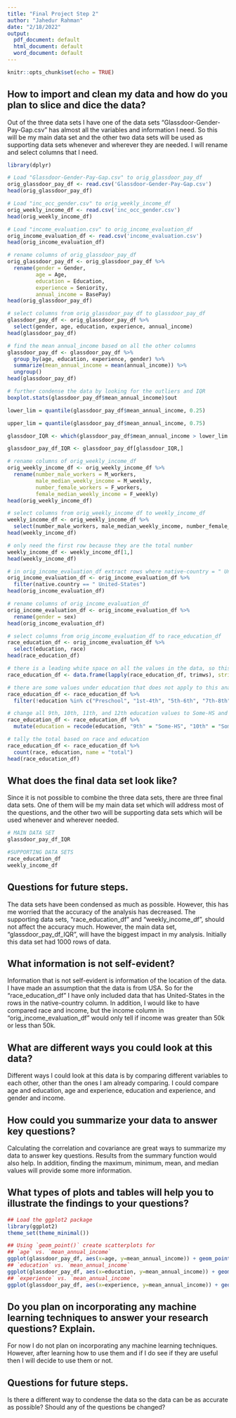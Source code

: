 ---
title: "Final Project Step 2"
author: "Jahedur Rahman"
date: "2/18/2022"
output:
  pdf_document: default
  html_document: default
  word_document: default
---

```{r setup, include=FALSE}
knitr::opts_chunk$set(echo = TRUE)
```

## How to import and clean my data and how do you plan to slice and dice the data?

Out of the three data sets I have one of the data sets "Glassdoor-Gender-Pay-Gap.csv" has almost all the variables and information I need. So this will be my main data set and the other two data sets will be used as supporting data sets whenever and wherever they are needed. I will rename and select columns that I need.

```{r}
library(dplyr)

# Load "Glassdoor-Gender-Pay-Gap.csv" to orig_glassdoor_pay_df
orig_glassdoor_pay_df <- read.csv('Glassdoor-Gender-Pay-Gap.csv')
head(orig_glassdoor_pay_df)

# Load "inc_occ_gender.csv" to orig_weekly_income_df
orig_weekly_income_df <- read.csv('inc_occ_gender.csv')
head(orig_weekly_income_df)

# Load "income_evaluation.csv" to orig_income_evaluation_df
orig_income_evaluation_df <- read.csv('income_evaluation.csv')
head(orig_income_evaluation_df)

# rename columns of orig_glassdoor_pay_df
orig_glassdoor_pay_df <- orig_glassdoor_pay_df %>% 
  rename(gender = Gender,
         age = Age,
         education = Education,
         experience = Seniority,
         annual_income = BasePay)
head(orig_glassdoor_pay_df)

# select columns from orig_glassdoor_pay_df to glassdoor_pay_df
glassdoor_pay_df <- orig_glassdoor_pay_df %>%
  select(gender, age, education, experience, annual_income)
head(glassdoor_pay_df)

# find the mean annual_income based on all the other columns
glassdoor_pay_df <- glassdoor_pay_df %>% 
  group_by(age, education, experience, gender) %>% 
  summarize(mean_annual_income = mean(annual_income)) %>% 
  ungroup()
head(glassdoor_pay_df)

# further condense the data by looking for the outliers and IQR
boxplot.stats(glassdoor_pay_df$mean_annual_income)$out

lower_lim = quantile(glassdoor_pay_df$mean_annual_income, 0.25) 

upper_lim = quantile(glassdoor_pay_df$mean_annual_income, 0.75)

glassdoor_IQR <- which(glassdoor_pay_df$mean_annual_income > lower_lim & glassdoor_pay_df$mean_annual_income < upper_lim)

glassdoor_pay_df_IQR <- glassdoor_pay_df[glassdoor_IQR,]

# rename columns of orig_weekly_income_df
orig_weekly_income_df <- orig_weekly_income_df %>% 
  rename(number_male_workers = M_workers,
         male_median_weekly_income = M_weekly,
         number_female_workers = F_workers,
         female_median_weekly_income = F_weekly)
head(orig_weekly_income_df)

# select columns from orig_weekly_income_df to weekly_income_df
weekly_income_df <- orig_weekly_income_df %>% 
  select(number_male_workers, male_median_weekly_income, number_female_workers, female_median_weekly_income)
head(weekly_income_df)

# only need the first row because they are the total number
weekly_income_df <- weekly_income_df[1,]
head(weekly_income_df)

# in orig_income_evaluation_df extract rows where native-country = " United-States" since the other data sets are based in United States
orig_income_evaluation_df <- orig_income_evaluation_df %>% 
  filter(native.country == " United-States")
head(orig_income_evaluation_df)

# rename columns of orig_income_evaluation_df
orig_income_evaluation_df <- orig_income_evaluation_df %>% 
  rename(gender = sex)
head(orig_income_evaluation_df)

# select columns from orig_income_evaluation_df to race_education_df
race_education_df <- orig_income_evaluation_df %>% 
  select(education, race)
head(race_education_df)

# there is a leading white space on all the values in the data, so this removes it
race_education_df <- data.frame(lapply(race_education_df, trimws), stringsAsFactors = FALSE)

# there are some values under education that does not apply to this analysis, so this removes them
race_education_df <- race_education_df %>% 
  filter(!education %in% c("Preschool", "1st-4th", "5th-6th", "7th-8th", "Prof-school"))

# change all 9th, 10th, 11th, and 12th education values to Some-HS and Assoc-acdm and Assoc-voc to Associates
race_education_df <- race_education_df %>% 
  mutate(education = recode(education, "9th" = "Some-HS", "10th" = "Some-HS", "11th" = "Some-HS", "12th" = "Some-HS", "Assoc-acdm" = "Associates", "Assoc-voc" = "Associates"))

# tally the total based on race and education
race_education_df <- race_education_df %>% 
  count(race, education, name = "total")
head(race_education_df)
```

## What does the final data set look like?

Since it is not possible to combine the three data sets, there are three final data sets. One of them will be my main data set which will address most of the questions, and the other two will be supporting data sets which will be used whenever and wherever needed.

```{r}
# MAIN DATA SET
glassdoor_pay_df_IQR

#SUPPORTING DATA SETS
race_education_df
weekly_income_df
```

## Questions for future steps.

The data sets have been condensed as much as possible. However, this has me worried that the accuracy of the analysis has decreased. The supporting data sets, "race_education_df" and "weekly_income_df", should not affect the accuracy much. However, the main data set, "glassdoor_pay_df_IQR", will have the biggest impact in my analysis. Initially this data set had 1000 rows of data. 

## What information is not self-evident?

Information that is not self-evident is information of the location of the data. I have made an assumption that the data is from USA. So for the "race_education_df" I have only included data that has United-States in the rows in the native-country column. In addition, I would like to have compared race and income, but the income column in "orig_income_evaluation_df" would only tell if income was greater than 50k or less than 50k.

## What are different ways you could look at this data?

Different ways I could look at this data is by comparing different variables to each other, other than the ones I am already comparing. I could compare age and education, age and experience, education and experience, and gender and income.

## How could you summarize your data to answer key questions?

Calculating the correlation and covariance are great ways to summarize my data to answer key questions. Results from the summary function would also help. In addition, finding the maximum, minimum, mean, and median values will provide some more information.

## What types of plots and tables will help you to illustrate the findings to your questions?

```{r}
## Load the ggplot2 package
library(ggplot2)
theme_set(theme_minimal())

## Using `geom_point()` create scatterplots for
## `age` vs. `mean_annual_income`
ggplot(glassdoor_pay_df, aes(x=age, y=mean_annual_income)) + geom_point() + ggtitle("Age vs. Mean Annual Income") + xlab("Age") + ylab("Mean Annual Income")
## `education` vs. `mean_annual_income`
ggplot(glassdoor_pay_df, aes(x=education, y=mean_annual_income)) + geom_point() + ggtitle("Education vs. Mean Annual Income") + xlab("Education") + ylab("Mean Annual Income")
## `experience` vs. `mean_annual_income`
ggplot(glassdoor_pay_df, aes(x=experience, y=mean_annual_income)) + geom_point() + ggtitle("Experience vs. Mean Annual Income") + xlab("Experience") + ylab("Mean Annual Income")
```

## Do you plan on incorporating any machine learning techniques to answer your research questions? Explain.

For now I do not plan on incorporating any machine learning techniques. However, after learning how to use them and if I do see if they are useful then I will decide to use them or not.

## Questions for future steps.

Is there a different way to condense the data so the data can be as accurate as possible? Should any of the questions be changed? 
